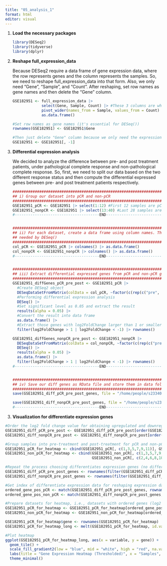 ```yaml
---
title: "05_analysis_1"
format: html
editor: visual
---
```


1.  **Load the necessary packages**

    ```r
    library(DESeq2)
    library(tidyverse)
    library(dplyr)
    ```

```{=html}
<!-- -->
```
2.  **Reshape full_expression_data**

    Because DESeq2 require a data frame of gene expression data, where the row represents genes and the column represents the samples. So, we need to reshape full_expression_data into that form. Also, we only need "Gene", "Sample", and "Count". After reshaping, set row names as gene names and then delete the "Gene" column.

    ```r
    GSE182951 <- full_expression_data |> 
                 select(Gene, Sample, Count) |> #These 3 columns are what we need
                 pivot_wider(names_from = Sample, values_from = Count) |> 
                 as.data.frame()

    #Set row names as gene names (it's essential for DESeq())
    rownames(GSE182951) <- GSE182951$Gene

    #Then just delete "Gene" column because we only need the expression value
    GSE182951 <- GSE182951[, -1] 
    ```

3.  **Differential expression analysis**

    We decided to analyze the difference between pre- and post treatment patients, under pathological complete response and non-pathological complete response. So, first, we need to split our data based on the two different response status and then compute the differential expressed genes between pre- and post treatment patients respectively.

    ```r
    ########################################################################################
    ## i) Group our dataset into pCR and non-pCR
    ########################################################################################
    GSE182951_pCR <- GSE182951 |> select(1:12) #First 12 samples are pCR
    GSE182951_nonpCR <- GSE182951 |> select(13:40) #Last 28 samples are non-pCR
    #--------------------------------------END----------------------------------------------


    ########################################################################################
    ## ii) For each dataset, create a data frame using column names. This data frame is 
    ## needed by DESeq()
    ########################################################################################
    col_pCR <- GSE182951_pCR |> colnames() |> as.data.frame()
    col_nonpCR <- GSE182951_nonpCR |> colnames() |> as.data.frame()
    #--------------------------------------END----------------------------------------------


    ########################################################################################
    ## iii) Extract differential expressed genes from pCR and non-pCR group, respectively
    ########################################################################################
    GSE182951_diffGenes_pCR_pre_post <- GSE182951_pCR |>
      #Create DESeq2 object
      DESeqDataSetFromMatrix(colData = col_pCR, ~factor(c(rep(c("pre", "post"), 6)))) |>
      #Performing differential expression analysis
      DESeq() |>
      #Set significant level as 0.05 and extract the result
      results(alpha = 0.05) |>
      #Convert the result into data frame
      as.data.frame() |>
      #Extract those genes with log2FoldChange larger than 1 or smaller than -1
      filter(log2FoldChange > 1 | log2FoldChange < -1) |> rownames()

    GSE182951_diffGenes_nonpCR_pre_post <- GSE182951_nonpCR |>
      DESeqDataSetFromMatrix(colData = col_nonpCR, ~factor(c(rep(c("pre", "post"), 14)))) |>
      DESeq() |>
      results(alpha = 0.05) |>
      as.data.frame() |>
      filter(log2FoldChange > 1 | log2FoldChange < -1) |> rownames()
    #--------------------------------------END----------------------------------------------


    ########################################################################################
    ## iv) Save our diff genes as RData file and store them in data folder
    ########################################################################################
    save(GSE182951_diff_pCR_pre_post_genes, file = "/home/people/s233405/r_for_bio_data_science/group_08_project/group_08_project/data/GSE182951_diffGenes_pCR_pre_post_log2fc15.RData")

    save(GSE182951_diff_nonpCR_pre_post_genes, file = "/home/people/s233405/r_for_bio_data_science/group_08_project/group_08_project/data/GSE182951_diffGenes_nonpCR_pre_post_log2fc15.RData")
    #--------------------------------------END----------------------------------------------
    ```

```{=html}
<!-- -->
```
3.  **Visualization for differentiate expression genes**

```r
#Order the log2 fold change value for obtaining upregulated and downregulated genes
GSE182951_diff_pCR_pre_post <- GSE182951_diff_pCR_pre_post[order(GSE182951_diff_pCR_pre_post$log2FoldChange), ]
GSE182951_diff_nonpCR_pre_post <- GSE182951_diff_nonpCR_pre_post[order(GSE182951_diff_nonpCR_pre_post$log2FoldChange), ]

#Group samples into pre-treatment and post-treatment for pCR and non-pCR respectively
GSE182951_pCR_for_heatmap <- cbind(GSE182951_pCR[, c(1,3,5,7,9,11)], GSE182951_pCR[, c(2,4,6,8,10,12)])
GSE182951_non_pCR_for_heatmap <- cbind(GSE182951_non_pCR[, c(1,3,5,7,9,11,13,15,17,19,21,23,25,27)],
                                       GSE182951_non_pCR[, c(2,4,6,8,10,12,14,16,18,20,22,24,26,28)])

#Repeat the process choosing differentiates expression genes (no difference from the previous, but in an order of log2 fold change from low to high)
GSE182951_diff_pCR_pre_post_genes <- rownames(filter(GSE182951_diff_pCR_pre_post, log2FoldChange < -1 | log2FoldChange > 1))
GSE182951_diff_nonpCR_pre_post_genes <- rownames(filter(GSE182951_diff_nonpCR_pre_post, log2FoldChange < -1 | log2FoldChange > 1))

#Get index of differentiate expression data for reshaping expression data
ordered_gene_pos_pCR <- match(GSE182951_diff_pCR_pre_post_genes, rownames(GSE182951_pCR_for_heatmap))
ordered_gene_pos_non_pCR <- match(GSE182951_diff_nonpCR_pre_post_genes, rownames(GSE182951_non_pCR_for_heatmap))

#Prepare datasets for heatmap, i.e., datasets with ordered genes (log2 fold change from low to #high)
GSE182951_pCR_for_heatmap <- GSE182951_pCR_for_heatmap[ordered_gene_pos_pCR, ]
GSE182951_non_pCR_for_heatmap <- GSE182951_non_pCR_for_heatmap[ordered_gene_pos_non_pCR, ]

GSE182951_pCR_for_heatmap$gene <- rownames(GSE182951_pCR_for_heatmap)
GSE182951_pCR_for_heatmap_long <- melt(GSE182951_pCR_for_heatmap, id.vars = "gene", measure.vars = colnames(GSE182951_pCR_for_heatmap)[1:12])

#Plot heatmap
ggplot(GSE182951_pCR_for_heatmap_long, aes(x = variable, y = gene)) +
  geom_tile() +
  scale_fill_gradient2(low = "blue", mid = "white", high = "red", na.value = "gray") +
  labs(title = "Gene Expression Heatmap (Thresholded)", x = "Samples", y = "Genes") +
  theme_minimal()

```
